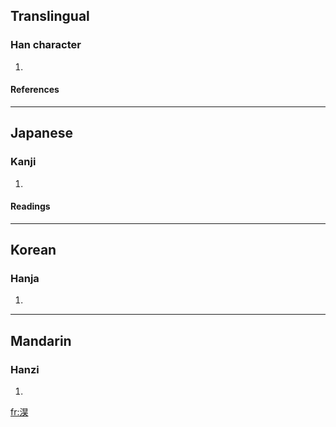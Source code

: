 ==Translingual==
===Han character===
{{Han char|rn=85|rad=水|as=08|sn=11|four=3613<sub>4</sub>|canj=水日一大 (EAMK)}}
# {{defn|Han|sort=水08}}
====References====
{{Han ref|kx=0629.200|dkj=17632|dj=1031.130|hdz=31648.070|uh=6DCF|ud=28111|bh=D5FD|bd=54781}}

----
==Japanese==
===Kanji===
{{ja-kanji|grade=|rs=水08}}
# {{defn|Japanese}} 
====Readings====
{{ja-readings|on=[[こう]] (kō), [[ごう]] (gō)|kun=}}

----
==Korean==
===Hanja===
{{ko-hanja|hangeul=호|eumhun=|rv=ho|mr=ho|y=ho}}
# {{defn|Korean}}

----
==Mandarin==
===Hanzi===
{{cmn-hanzi|pin=[[hào]] ([[hao4]])|wg=hao<sup>4</sup>}}
# {{defn|Mandarin}}

[[fr:淏]]
